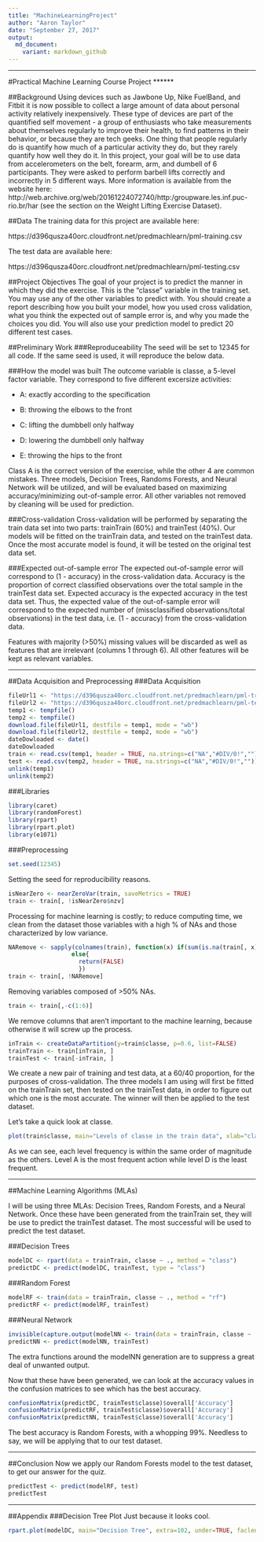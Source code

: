 ---
title: "MachineLearningProject"
author: "Aaron Taylor"
date: "September 27, 2017"
output:
  md_document:
    variant: markdown_github
---

******
#Practical Machine Learning Course Project
******

##Background
Using devices such as Jawbone Up, Nike FuelBand, and Fitbit it is now possible to collect a large amount of data about personal activity relatively inexpensively. These type of devices are part of the quantified self movement - a group of enthusiasts who take measurements about themselves regularly to improve their health, to find patterns in their behavior, or because they are tech geeks. One thing that people regularly do is quantify how much of a particular activity they do, but they rarely quantify how well they do it. In this project, your goal will be to use data from accelerometers on the belt, forearm, arm, and dumbell of 6 participants. They were asked to perform barbell lifts correctly and incorrectly in 5 different ways. More information is available from the website here: http://web.archive.org/web/20161224072740/http:/groupware.les.inf.puc-rio.br/har (see the section on the Weight Lifting Exercise Dataset).  

##Data
The training data for this project are available here:  

https://d396qusza40orc.cloudfront.net/predmachlearn/pml-training.csv  

The test data are available here:  

https://d396qusza40orc.cloudfront.net/predmachlearn/pml-testing.csv  

##Project Objectives
The goal of your project is to predict the manner in which they did the exercise. This is the "classe" variable in the training set. You may use any of the other variables to predict with. You should create a report describing how you built your model, how you used cross validation, what you think the expected out of sample error is, and why you made the choices you did. You will also use your prediction model to predict 20 different test cases.  

##Preliminary Work
###Reproduceability
The seed will be set to 12345 for all code. If the same seed is used, it will reproduce the below data.  

###How the model was built
The outcome variable is classe, a 5-level factor variable. They correspond to five different excersize activities:  

* A: exactly according to the specification

* B: throwing the elbows to the front

* C: lifting the dumbbell only halfway

* D: lowering the dumbbell only halfway

* E: throwing the hips to the front

Class A is the correct version of the exercise, while the other 4 are common mistakes. Three models, Decision Trees, Randoms Forests, and Neural Network will be utilized, and will be evaluated based on maximizing accuracy/minimizing out-of-sample error. All other variables not removed by cleaning will be used for prediction.  

###Cross-validation
Cross-validation will be performed by separating the train data set into two parts: trainTrain (60%) and trainTest (40%). Our models will be fitted on the trainTrain data, and tested on the trainTest data. Once the most accurate model is found, it will be tested on the original test data set.

###Expected out-of-sample error
The expected out-of-sample error will correspond to (1 - accuracy) in the cross-validation data. Accuracy is the proportion of correct classified observations over the total sample in the trainTest data set. Expected accuracy is the expected accuracy in the test data set. Thus, the expected value of the out-of-sample error will correspond to the expected number of (missclassified observations/total observations) in the test data, i.e. (1 - accuracy) from the cross-validation data.  

Features with majority (>50%) missing values will be discarded as well as features that are irrelevant (columns 1 through 6). All other features will be kept as relevant variables.  

******

##Data Acquisition and Preprocessing
###Data Acquisition
```{r loaddata}
fileUrl1 <- "https://d396qusza40orc.cloudfront.net/predmachlearn/pml-training.csv"
fileUrl2 <- "https://d396qusza40orc.cloudfront.net/predmachlearn/pml-testing.csv"
temp1 <- tempfile()
temp2 <- tempfile()
download.file(fileUrl1, destfile = temp1, mode = "wb")
download.file(fileUrl2, destfile = temp2, mode = "wb")
dateDowloaded <- date()
dateDowloaded
train <- read.csv(temp1, header = TRUE, na.strings=c("NA","#DIV/0!",""))
test <- read.csv(temp2, header = TRUE, na.strings=c("NA","#DIV/0!",""))
unlink(temp1)
unlink(temp2)
```

###Libraries
```{r}
library(caret)
library(randomForest)
library(rpart)
library(rpart.plot)
library(e1071)
```

###Preprocessing
```{r}
set.seed(12345)
```
Setting the seed for reproducibility reasons.  
```{r}
isNearZero <- nearZeroVar(train, saveMetrics = TRUE)
train <- train[, !isNearZero$nzv]
```
Processing for machine learning is costly; to reduce computing time, we clean from the dataset those variables with a high % of NAs and those characterized by low variance.  
```{r}
NARemove <- sapply(colnames(train), function(x) if(sum(is.na(train[, x])) > 0.50*nrow(train)) {return(TRUE)}
                  else{
                    return(FALSE)
                    })
train <- train[, !NARemove]
```
Removing variables composed of >50% NAs.  
```{r}
train <- train[,-c(1:6)]
```
We remove columns that aren't important to the machine learning, because otherwise it will screw up the process.  
```{r}
inTrain <- createDataPartition(y=train$classe, p=0.6, list=FALSE)
trainTrain <- train[inTrain, ] 
trainTest <- train[-inTrain, ]
```
We create a new pair of training and test data, at a 60/40 proportion, for the purposes of cross-validation. The three models I am using will first be fitted on the trainTrain set, then tested on the trainTest data, in order to figure out which one is the most accurate. The winner will then be applied to the test dataset.  
  
Let's take a quick look at classe. 
```{r}
plot(train$classe, main="Levels of classe in the train data", xlab="classe", ylab="Frequency")
```
  
As we can see, each level frequency is within the same order of magnitude as the others. Level A is the most frequent action while level D is the least frequent.  

******

##Machine Learning Algorithms (MLAs)

I will be using three MLAs: Decision Trees, Random Forests, and a Neural Network. Once these have been generated from the trainTrain set, they will be use to predict the trainTest dataset. The most successful will be used to predict the test dataset.  

###Decision Trees
```{r}
modelDC <- rpart(data = trainTrain, classe ~ ., method = "class")
predictDC <- predict(modelDC, trainTest, type = "class")
```
###Random Forest
```{r}
modelRF <- train(data = trainTrain, classe ~ ., method = "rf")
predictRF <- predict(modelRF, trainTest)
```
###Neural Network
```{r}
invisible(capture.output(modelNN <- train(data = trainTrain, classe ~ ., method = "nnet")))
predictNN <- predict(modelNN, trainTest)
```
The extra functions around the modelNN generation are to suppress a great deal of unwanted output.  
  
Now that these have been generated, we can look at the accuracy values in the confusion matrices to see which has the best accuracy.  
```{r}
confusionMatrix(predictDC, trainTest$classe)$overall['Accuracy']
confusionMatrix(predictRF, trainTest$classe)$overall['Accuracy']
confusionMatrix(predictNN, trainTest$classe)$overall['Accuracy']
```
The best accuracy is Random Forests, with a whopping 99%. Needless to say, we will be applying that to our test dataset.  

******
##Conclusion
Now we apply our Random Forests model to the test dataset, to get our answer for the quiz.
```{r}
predictTest <- predict(modelRF, test)
predictTest
```

******
##Appendix
###Decision Tree Plot
Just because it looks cool.
```{r}
rpart.plot(modelDC, main="Decision Tree", extra=102, under=TRUE, faclen=0)
```